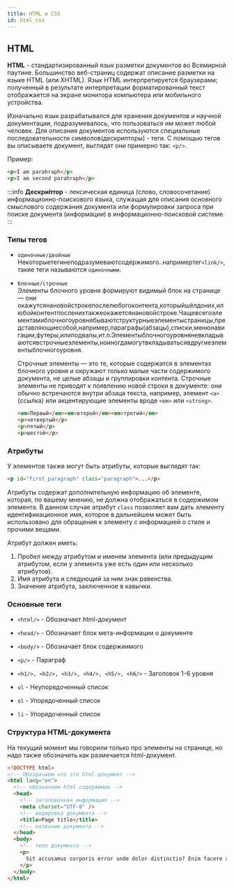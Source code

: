 ```yaml
---
title: HTML и CSS
id: html_css
---
```


## HTML

**HTML** - стандартизированный язык разметки документов во Всемирной паутине. Большинство веб-страниц содержат описание разметки на языке HTML (или XHTML). Язык HTML интерпретируется браузерами; полученный в результате интерпретации форматированный текст отображается на экране монитора компьютера или мобильного устройства.

Изначально язык разрабатывался для хранения документов и научной документации, подразумевалось, что пользоваться им может любой человек. Для описания документов используются специальные последовательности символов(дескрипторы) - теги. С помощью тегов вы описываете документ, выглядят они примерно так: `<p/>`.

Пример:

```html
<p>I am parahraph</p>
<p>I am second parahraph</p>
```

:::info
**Дескри́птор** - лексическая единица (слово, словосочетание) информационно-поискового языка, служащая для описания основного смыслового содержания документа или формулировки запроса при поиске документа (информации) в информационно-поисковой системе.
:::

### Типы тегов

- `одиночные/двойные`  
  Некоторыетегинеподразумеваютсодержимого..напримертег`<link/>`, такие теги называются `одиночными`.

- `блочные/строчные`  
  Элементы блочного уровня формируют видимый блок на странице — они окажутсянановойстрокепослелюбогоконтента,которыйшёлдоних,илюбойконтентпосленихтакжеокажетсянановойстроке.Чащевсегоэлементамиблочногоуровнябываютструктурныеэлементыстраницы,представляющиесобой,например,параграфы(абзацы),списки,менюнавигации,футеры,илиподвалы,ит.п.Элементыблочногоуровняневкладываютсявстрочныеэлементы,ноиногдамогутвкладыватьсявдругиеэлементыблочногоуровня.

  Строчные элементы — это те, которые содержатся в элементах блочного уровня и окружают только малые части содержимого документа, не целые абзацы и группировки контента. Строчные элементы не приводят к появлению новой строки в документе: они обычно встречаются внутри абзаца текста, например, элемент `<a>` (ссылка) или акцентирующие элементы вроде `<em>` или `<strong>`.

  ```html
  <em>Первый</em><em>второй</em><em>третий</em>
  <p>четвертый</p>
  <p>пятый</p>
  <p>шестой</p>
  ```

### Атрибуты

У элементов также могут быть атрибуты, которые выглядят так:

```html
<p id="first_paragraph" class="paragraph">...</p>
```

Атрибуты содержат дополнительную информацию об элементе, которая, по вашему мнению, не должна отображаться в содержимом элемента. В данном случае атрибут `class` позволяет вам дать элементу идентификационное имя, которое в дальнейшем может быть использовано для обращения к элементу с информацией о стиле и прочими вещами.

Атрибут должен иметь:

1. Пробел между атрибутом и именем элемента (или предыдущим атрибутом, если у элемента уже есть один или несколько атрибутов).
2. Имя атрибута и следующий за ним знак равенства.
3. Значение атрибута, заключенное в кавычки.

### Основные теги

- `<html/>` - Обозначает html-документ
- `<head/>` - Обозначает блок мета-информации о документе
- `<body/>` - Обозначает блок содержиимого

- `<p/>` - Параграф
- `<h1/>, <h2/>, <h3/>, <h4/>, <h5/>, <h6/>` - Заголовок 1-6 уровня
- `ul` - Неупорядоченный список
- `ol` - Упорядоченный список
- `li` - Упорядоченный список

### Структура HTML-документа

На текущий момент мы говорили только про элементы на странице, но надо также обозначить как размечается html-документ.

```html
<!DOCTYPE html>
<!-- Обозрачаем что это html-документ -->
<html lang="en">
  <!-- обозначаем html содержимое -->
  <head>
    <!-- заголовочная информация -->
    <meta charset="UTF-8" />
    <!-- кодировка документа -->
    <title>Page title</title>
    <!-- название документа -->
  </head>
  <body>
    <!-- тело документа -->
    <p>
      Sit accusamus corporis error unde dolor distinctio? Enim facere alias?
    </p>
  </body>
</html>
```
